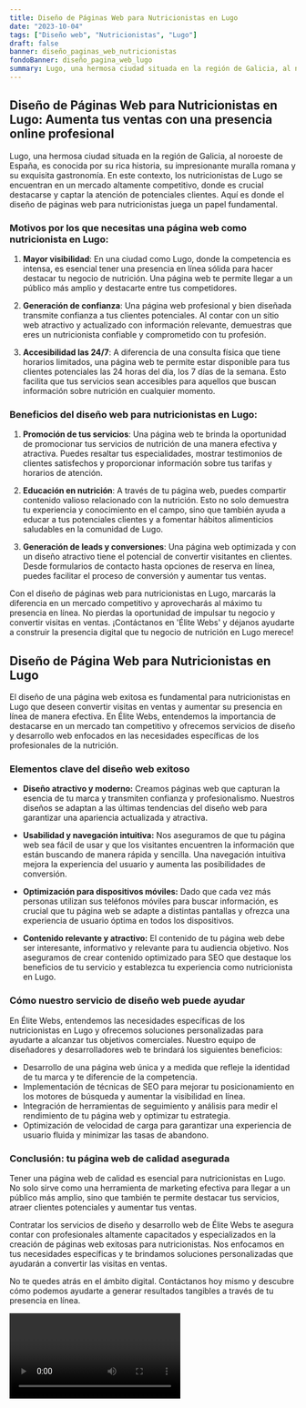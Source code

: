 ```yaml
---
title: Diseño de Páginas Web para Nutricionistas en Lugo
date: "2023-10-04"
tags: ["Diseño web", "Nutricionistas", "Lugo"]
draft: false
banner: diseño_paginas_web_nutricionistas
fondoBanner: diseño_pagina_web_lugo
summary: Lugo, una hermosa ciudad situada en la región de Galicia, al noroeste de España, es conocida por su rica historia, su impresionante muralla romana y su exquisita gastronomía. En este contexto, los nutricionistas de Lugo se encuentran en un mercado altamente competitivo, donde es crucial destacarse y captar la atención de potenciales clientes. Aquí es donde el diseño de páginas web para nutricionistas juega un papel fundamental.
---
```



## Diseño de Páginas Web para Nutricionistas en Lugo: Aumenta tus ventas con una presencia online profesional

Lugo, una hermosa ciudad situada en la región de Galicia, al noroeste de España, es conocida por su rica historia, su impresionante muralla romana y su exquisita gastronomía. En este contexto, los nutricionistas de Lugo se encuentran en un mercado altamente competitivo, donde es crucial destacarse y captar la atención de potenciales clientes. Aquí es donde el diseño de páginas web para nutricionistas juega un papel fundamental.

### Motivos por los que necesitas una página web como nutricionista en Lugo:

1. **Mayor visibilidad**: En una ciudad como Lugo, donde la competencia es intensa, es esencial tener una presencia en línea sólida para hacer destacar tu negocio de nutrición. Una página web te permite llegar a un público más amplio y destacarte entre tus competidores.

2. **Generación de confianza**: Una página web profesional y bien diseñada transmite confianza a tus clientes potenciales. Al contar con un sitio web atractivo y actualizado con información relevante, demuestras que eres un nutricionista confiable y comprometido con tu profesión.

3. **Accesibilidad las 24/7**: A diferencia de una consulta física que tiene horarios limitados, una página web te permite estar disponible para tus clientes potenciales las 24 horas del día, los 7 días de la semana. Esto facilita que tus servicios sean accesibles para aquellos que buscan información sobre nutrición en cualquier momento.

### Beneficios del diseño web para nutricionistas en Lugo:

1. **Promoción de tus servicios**: Una página web te brinda la oportunidad de promocionar tus servicios de nutrición de una manera efectiva y atractiva. Puedes resaltar tus especialidades, mostrar testimonios de clientes satisfechos y proporcionar información sobre tus tarifas y horarios de atención.

2. **Educación en nutrición**: A través de tu página web, puedes compartir contenido valioso relacionado con la nutrición. Esto no solo demuestra tu experiencia y conocimiento en el campo, sino que también ayuda a educar a tus potenciales clientes y a fomentar hábitos alimenticios saludables en la comunidad de Lugo.

3. **Generación de leads y conversiones**: Una página web optimizada y con un diseño atractivo tiene el potencial de convertir visitantes en clientes. Desde formularios de contacto hasta opciones de reserva en línea, puedes facilitar el proceso de conversión y aumentar tus ventas.

Con el diseño de páginas web para nutricionistas en Lugo, marcarás la diferencia en un mercado competitivo y aprovecharás al máximo tu presencia en línea. No pierdas la oportunidad de impulsar tu negocio y convertir visitas en ventas. ¡Contáctanos en 'Élite Webs' y déjanos ayudarte a construir la presencia digital que tu negocio de nutrición en Lugo merece!

<GifSeo />

<Cta />

## Diseño de Página Web para Nutricionistas en Lugo

El diseño de una página web exitosa es fundamental para nutricionistas en Lugo que deseen convertir visitas en ventas y aumentar su presencia en línea de manera efectiva. En Élite Webs, entendemos la importancia de destacarse en un mercado tan competitivo y ofrecemos servicios de diseño y desarrollo web enfocados en las necesidades específicas de los profesionales de la nutrición.

### Elementos clave del diseño web exitoso

- **Diseño atractivo y moderno:** Creamos páginas web que capturan la esencia de tu marca y transmiten confianza y profesionalismo. Nuestros diseños se adaptan a las últimas tendencias del diseño web para garantizar una apariencia actualizada y atractiva.

- **Usabilidad y navegación intuitiva:** Nos aseguramos de que tu página web sea fácil de usar y que los visitantes encuentren la información que están buscando de manera rápida y sencilla. Una navegación intuitiva mejora la experiencia del usuario y aumenta las posibilidades de conversión.

- **Optimización para dispositivos móviles:** Dado que cada vez más personas utilizan sus teléfonos móviles para buscar información, es crucial que tu página web se adapte a distintas pantallas y ofrezca una experiencia de usuario óptima en todos los dispositivos.

- **Contenido relevante y atractivo:** El contenido de tu página web debe ser interesante, informativo y relevante para tu audiencia objetivo. Nos aseguramos de crear contenido optimizado para SEO que destaque los beneficios de tu servicio y establezca tu experiencia como nutricionista en Lugo.

### Cómo nuestro servicio de diseño web puede ayudar

En Élite Webs, entendemos las necesidades específicas de los nutricionistas en Lugo y ofrecemos soluciones personalizadas para ayudarte a alcanzar tus objetivos comerciales. Nuestro equipo de diseñadores y desarrolladores web te brindará los siguientes beneficios:

- Desarrollo de una página web única y a medida que refleje la identidad de tu marca y te diferencie de la competencia.
- Implementación de técnicas de SEO para mejorar tu posicionamiento en los motores de búsqueda y aumentar la visibilidad en línea.
- Integración de herramientas de seguimiento y análisis para medir el rendimiento de tu página web y optimizar tu estrategia.
- Optimización de velocidad de carga para garantizar una experiencia de usuario fluida y minimizar las tasas de abandono.

### Conclusión: tu página web de calidad asegurada

Tener una página web de calidad es esencial para nutricionistas en Lugo. No solo sirve como una herramienta de marketing efectiva para llegar a un público más amplio, sino que también te permite destacar tus servicios, atraer clientes potenciales y aumentar tus ventas.

Contratar los servicios de diseño y desarrollo web de Élite Webs te asegura contar con profesionales altamente capacitados y especializados en la creación de páginas web exitosas para nutricionistas. Nos enfocamos en tus necesidades específicas y te brindamos soluciones personalizadas que ayudarán a convertir las visitas en ventas.

No te quedes atrás en el ámbito digital. Contáctanos hoy mismo y descubre cómo podemos ayudarte a generar resultados tangibles a través de tu presencia en línea.

<Video />

<CtaBot job="Nutricionistas" city="Lugo" />

<Gmaps query="Lugo+españa+maps" />
